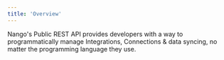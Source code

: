 ```yaml
---
title: 'Overview'
---
```


Nango's Public REST API provides developers with a way to programmatically manage Integrations, Connections & data syncing, no matter the programming language they use.

